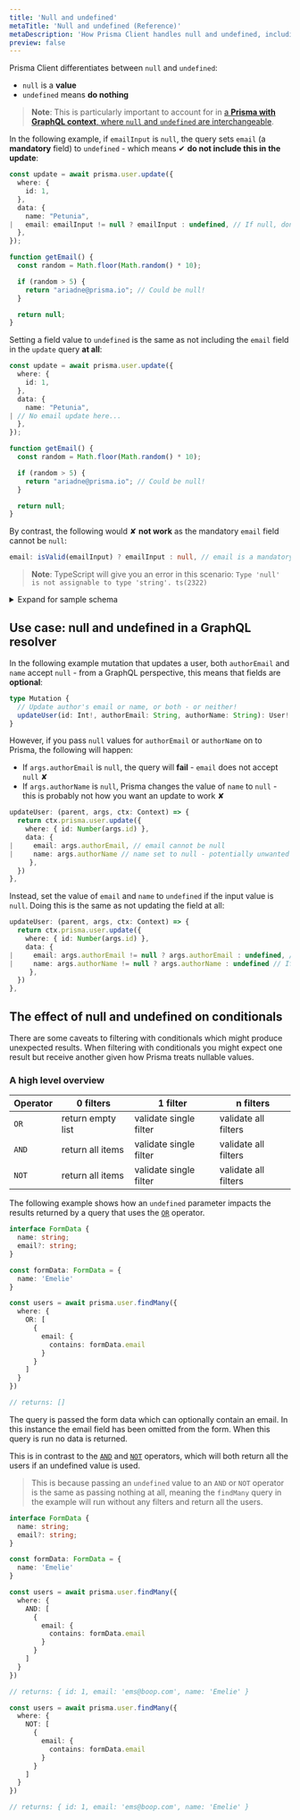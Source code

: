 ```yaml
---
title: 'Null and undefined'
metaTitle: 'Null and undefined (Reference)'
metaDescription: 'How Prisma Client handles null and undefined, including a GraphQL use case.'
preview: false
---
```


<TopBlock>

Prisma Client differentiates between `null` and `undefined`:

- `null` is a **value**
- `undefined` means **do nothing**

> **Note**: This is particularly important to account for in [a **Prisma with GraphQL context**, where `null` and `undefined` are interchangeable](#use-case-null-and-undefined-in-a-graphql-resolver).

In the following example, if `emailInput` is `null`, the query sets `email` (a **mandatory** field) to `undefined` - which means ✔ **do not include this in the update**:

```ts
const update = await prisma.user.update({
  where: {
    id: 1,
  },
  data: {
    name: "Petunia",
|   email: emailInput != null ? emailInput : undefined, // If null, don't include in update!
  },
});

function getEmail() {
  const random = Math.floor(Math.random() * 10);

  if (random > 5) {
    return "ariadne@prisma.io"; // Could be null!
  }

  return null;
}
```

Setting a field value to `undefined` is the same as not including the `email` field in the `update` query **at all**:

```ts
const update = await prisma.user.update({
  where: {
    id: 1,
  },
  data: {
    name: "Petunia",
| // No email update here...
  },
});

function getEmail() {
  const random = Math.floor(Math.random() * 10);

  if (random > 5) {
    return "ariadne@prisma.io"; // Could be null!
  }

  return null;
}
```

By contrast, the following would ✘ **not work** as the mandatory `email` field cannot be `null`:

```ts
email: isValid(emailInput) ? emailInput : null, // email is a mandatory field!
```

> **Note**: TypeScript will give you an error in this scenario: `Type 'null' is not assignable to type 'string'. ts(2322)`

<details><summary>Expand for sample schema</summary>

```prisma
model User {
  email String  @unique
  id    Int     @default(autoincrement()) @id
  name  String?
  posts Post[]
}

model Post {
  id       String @default(cuid()) @id
  title    String
  authorId Int?
  views    Int?
  author   User?  @relation(fields: [authorId], references: [id])
}
```

</details>

</TopBlock>

## Use case: <inlinecode>null</inlinecode> and <inlinecode>undefined</inlinecode> in a GraphQL resolver

In the following example mutation that updates a user, both `authorEmail` and `name` accept `null` - from a GraphQL perspective, this means that fields are **optional**:

```ts
type Mutation {
  // Update author's email or name, or both - or neither!
  updateUser(id: Int!, authorEmail: String, authorName: String): User!
}
```

However, if you pass `null` values for `authorEmail` or `authorName` on to Prisma, the following will happen:

- If `args.authorEmail` is `null`, the query will **fail** - `email` does not accept `null` ✘
- If `args.authorName` is `null`, Prisma changes the value of `name` to `null` - this is probably not how you want an update to work ✘

```ts
updateUser: (parent, args, ctx: Context) => {
  return ctx.prisma.user.update({
    where: { id: Number(args.id) },
    data: {
|     email: args.authorEmail, // email cannot be null
|     name: args.authorName // name set to null - potentially unwanted behavior
     },
  })
},
```

Instead, set the value of `email` and `name` to `undefined` if the input value is `null`. Doing this is the same as not updating the field at all:

```ts
updateUser: (parent, args, ctx: Context) => {
  return ctx.prisma.user.update({
    where: { id: Number(args.id) },
    data: {
|     email: args.authorEmail != null ? args.authorEmail : undefined, // If null, do nothing
|     name: args.authorName != null ? args.authorName : undefined // If null, do nothing
     },
  })
},
```

## The effect of <inlinecode>null</inlinecode> and <inlinecode>undefined</inlinecode> on conditionals

There are some caveats to filtering with conditionals which might produce unexpected results. When filtering with conditionals you might expect one result but receive another given how Prisma treats nullable values.

### A high level overview


|Operator   | 0 filters              | 1 filter               | n filters            |
|-----------|------------------------|------------------------|----------------------|
|`OR`       | return empty list      | validate single filter | validate all filters |
|`AND`      | return all items       | validate single filter | validate all filters |
|`NOT`      | return all items       | validate single filter | validate all filters |

The following example shows how an `undefined` parameter impacts the results returned by a query that uses the [`OR`](../../../reference/api-reference/prisma-client-reference#or) <span class="api"></span> operator.

```ts
interface FormData {
  name: string;
  email?: string;
}

const formData: FormData = {
  name: 'Emelie'
}

const users = await prisma.user.findMany({
  where: {
    OR: [
      {
        email: {
          contains: formData.email
        }
      }
    ]
  }
})

// returns: []
```

The query is passed the form data which can optionally contain an email. In this instance the email field has been omitted from the form. When this query is run no data is returned.

This is in contrast to the [`AND`](../../../reference/api-reference/prisma-client-reference#and) <span class="api"></span> and [`NOT`](../../../reference/api-reference/prisma-client-reference#not) <span class="api"></span> operators, which will both return all the users
if an undefined value is used.

> This is because passing an `undefined` value to an `AND` or `NOT` operator is the same
as passing nothing at all, meaning the `findMany` query in the example will run without any filters and return all the users.

```ts
interface FormData {
  name: string;
  email?: string;
}

const formData: FormData = {
  name: 'Emelie'
}

const users = await prisma.user.findMany({
  where: {
    AND: [
      {
        email: {
          contains: formData.email
        }
      }
    ]
  }
})

// returns: { id: 1, email: 'ems@boop.com', name: 'Emelie' }

const users = await prisma.user.findMany({
  where: {
    NOT: [
      {
        email: {
          contains: formData.email
        }
      }
    ]
  }
})

// returns: { id: 1, email: 'ems@boop.com', name: 'Emelie' }
```
